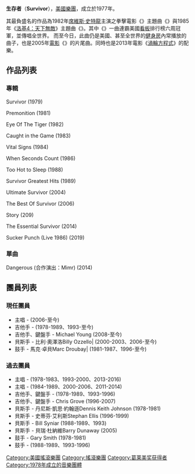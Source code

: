 {{Multiple issues|
{{Expand language|1=en|time=2022-04-23T13:52:09+00:00}}
{{Unreferenced|time=2022-04-23T13:52:09+00:00}}
}}
{{Infobox musical artist | <!-- See Wikipedia:WikiProject Musicians -->
| Name                = Survivor
| Img                 = Survivor band 2013.jpg
| Img_capt            = 2013年
| Landscape           = 
| Background          = group_or_band
| Origin              = [[美國|美國]][[芝加哥|芝加哥]]
| Instrument          = 
| Genre               = [[Rock_music|Rock]], [[Hard_rock|Hard rock]], Melodic rock
| Occupation          = 
| Years_active        = 1978 - 1989 ; 1993 - present
| Label               = [[Scotti_Bros._Records|Scotti Bros]], [[Polygram|Polygram]], [[Frontiers_Records|Frontiers]]
| Associated_acts     = [[Cobra_(band)|Cobra]],  [[Target_(band)|Target]], [[Pride_of_Lions|Pride of Lions]], [[McAuley_Schenker_Group|McAuley Schenker Group]]
| URL                 = 
| Current_members     = [[Robin_McAuley|Robin McAuley]]<br />[[Frankie_Sullivan|Frankie Sullivan]]<br />[[Chris_Grove|Chris Grove]]<br />[[Billy_Ozzello|Billy Ozzello]]<br />[[Marc_Droubay|Marc Droubay]]
| Past_members        = [[Jim_Peterik|Jim Peterik]]<br />[[Dave_Bickler|Dave Bickler]]<br />[[Gary_Smith_(survivor)|Gary Smith]]<br />[[Dennis_Keith_Johnson_(Survivor)|Dennis Keith Johnson]]<br />[[Stephan_Ellis|Stephan Ellis]]<br />[[Jimi_Jamison|Jimi Jamison]]<br />[[Barry_Dunaway|Barry Dunaway]]<br />[[Randy_Riley|Randy Riley]]<br />[[Klem_Hayes|Klem Hayes]]<br />[[Bill_Syniar|Bill Syniar]]<br />[[Kyle_Woodring|Kyle Woodring]]
}}
'''生存者'''（'''Survivor'''），[[美國|美國]][[樂團|樂團]]，成立於1977年。

其最負盛名的作品為1982年[[席維斯·史特龍|席維斯·史特龍]]主演之拳擊電影《{{tsl|en|Rocky III|洛基III}}》主題曲《{{tsl|en|Eye Of The Tiger|虎之眼}}》與1985年《[[洛基4：天下無敵|洛基4：天下無敵]]》主題曲《{{tsl|en|Burning Heart (song)|Burning Heart}}》。其中《{{tsl|en|Eye Of The Tiger|虎之眼}}》一曲連霸美國[[看板|看板]]排行榜六周冠軍，並傳唱全世界。
而至今日，此曲仍是美國、甚至全世界的[[健身房|健身房]]內常播放的曲子，也是2005年[[電影|電影]]《{{tsl|en|Rebound (2005 film)|絕地籃霸}}》的片尾曲。同時也是2013年電影《[[渦輪方程式|渦輪方程式]]》的配樂。

==作品列表==
===專輯===
Survivor (1979)

Premonition (1981)

Eye Of The Tiger (1982)

Caught in the Game (1983)

Vital Signs (1984)

When Seconds Count (1986)

Too Hot to Sleep (1988)

Survivor Greatest Hits (1989)

Ultimate Survivor (2004)

The Best Of Survivor (2006)

Story (209)

The Essential Survivor (2014)

Sucker Punch (Live 1986) (2019)

===單曲===
Dangerous (合作演出：Mimr) (2014)

==團員列表==
===現任團員===
* 主唱 - {{tsl|en|Robin McAuley|羅賓·麥考利}} (2006-至今)
* 吉他手 - {{tsl|en|Frankie Sullivan|弗蘭基·蘇利文}} (1978-1989、1993-至今)
* 吉他手、鍵盤手 - Michael Young  (2008-至今)
* 貝斯手 - 比利·奧澤洛Billy Ozzello| (2000-2003、2006-至今)
* 鼓手 - 馬克·卓貝Marc Droubay| (1981-1987、1996-至今)

===過去團員===
* 主唱 - {{tsl|en|Dave Bickler|戴夫·比克勒}} (1978-1983、1993-2000、2013-2016)
* 主唱 - {{tsl|en|Jimi Jamison|吉米·傑米森}} (1984-1989、2000-2006、2011-2014)
* 吉他手、鍵盤手 - {{tsl|en|Jim Peterik|吉姆·佩特里克}}  (1978-1989、1993-1996)
* 吉他手、鍵盤手 - Chris Grove  (1996-2007) 
* 貝斯手 - 丹尼斯·凱思·約翰遜Dennis Keith Johnson (1978-1981)
* 貝斯手 - 史蒂芬·艾利斯Stephan Ellis (1996-1999)
* 貝斯手 - Bill Syniar (1988-1989、1993)
* 貝斯手 - 貝瑞·杜納維Barry Dunaway (2005)
* 鼓手 - Gary Smith (1978-1981)
* 鼓手 - {{tsl|en|Kyle Woodring|凱爾·伍德林}} (1988-1989、1993-1996)


{{Authority control}}
{{DEFAULTSORT:Survivor}}

[[Category:美國搖滾樂團|Category:美國搖滾樂團]]
[[Category:搖滾樂團|Category:搖滾樂團]]
[[Category:葛莱美奖获得者|Category:葛莱美奖获得者]]
[[Category:1978年成立的音樂團體|Category:1978年成立的音樂團體]]